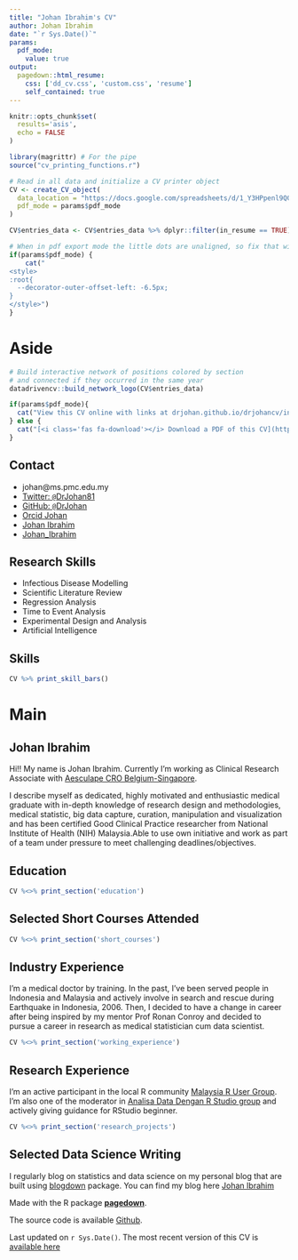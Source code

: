 ---
title: "Johan Ibrahim's CV"
author: Johan Ibrahim
date: "`r Sys.Date()`"
params:
  pdf_mode:
    value: true
output:
  pagedown::html_resume:
    css: ['dd_cv.css', 'custom.css', 'resume']
    self_contained: true
---
<!-- inicio academic icons -->
<link rel="stylesheet" href="https://cdn.jsdelivr.net/gh/jpswalsh/academicons@1/css/academicons.min.css">

<!-- final academic icons -->
 
<!-- start font awesome -->
<script src="https://kit.fontawesome.com/e82584e357.js" crossorigin="anonymous"></script>

 
<!-- final font awesome -->

```{r, include=FALSE}
knitr::opts_chunk$set(
  results='asis', 
  echo = FALSE
)

library(magrittr) # For the pipe
source("cv_printing_functions.r")

# Read in all data and initialize a CV printer object
CV <- create_CV_object(
  data_location = "https://docs.google.com/spreadsheets/d/1_Y3HPpenl9Q0rovGZUmto6kxSCrtv8BsTGSfdk-xdXk/edit?usp=sharing",  
  pdf_mode = params$pdf_mode
)

CV$entries_data <- CV$entries_data %>% dplyr::filter(in_resume == TRUE)

```


```{r}
# When in pdf export mode the little dots are unaligned, so fix that with some conditional CSS.
if(params$pdf_mode) {
    cat("
<style>
:root{
  --decorator-outer-offset-left: -6.5px;
}
</style>")
}
```


Aside
=================================================================================

```{r}
# Build interactive network of positions colored by section
# and connected if they occurred in the same year
datadrivencv::build_network_logo(CV$entries_data)
```


```{r}
if(params$pdf_mode){
  cat("View this CV online with links at drjohan.github.io/drjohancv/index.html")
} else {
  cat("[<i class='fas fa-download'></i> Download a PDF of this CV](https://github.com/DrJohan/drjohancv/drjohan_cv.pdf).")
}
```

Contact {#contact}
--------------------------------------------------------------------------------
- <i class="fa fa-envelope"></i> johan@ms.pmc.edu.my
- <i class="fa fa-twitter"></i> [Twitter: `@`DrJohan81](https://twitter.com/BeaMilz)
- <i class="fa fa-github"></i> [GitHub: `@`DrJohan](https://github.com/drjohan)
- <i class="fab fa-orcid"></i> <a href='https://orcid.org/0000-0002-1437-5183'> Orcid Johan </a>  
- <i class="fa fa-home"></i> [Johan Ibrahim](https://drjohan.rbind.io)
- <i class="fab fa-linkedin-in"></i>  [Johan_Ibrahim](http://linkedin.com/in/johan_ibrahim)

Research Skills {#skills}
---------------------------------------------------------------------------------

- Infectious Disease Modelling
- Scientific Literature Review
- Regression Analysis
- Time to Event Analysis
- Experimental Design and Analysis
- Artificial Intelligence

Skills {#skills}
--------------------------------------------------------------------------------

```{r}
CV %>% print_skill_bars()
```


Main
================================================================================

Johan Ibrahim {#title}
--------------------------------------------------------------------------------

Hi!! My name is Johan Ibrahim. Currently I'm working as Clinical Research Associate with [Aesculape CRO Belgium-Singapore](https://www.aesculape.com). 


I describe myself as dedicated, highly motivated and enthusiastic medical graduate with in-depth knowledge of research design and methodologies, medical statistic, big data capture, curation, manipulation and visualization and has been certified Good Clinical Practice researcher from National Institute of Health (NIH) Malaysia.Able to use own initiative and work as part of a team under pressure to meet challenging deadlines/objectives. 


Education {data-icon=graduation-cap data-concise=true}
--------------------------------------------------------------------------------

```{r}
CV %<>% print_section('education')
```


Selected Short Courses Attended {data-icon=book} 
--------------------------------------------------------------------------------

```{r}
CV %<>% print_section('short_courses')
```


Industry Experience {data-icon=suitcase}
--------------------------------------------------------------------------------
::: aside

I'm a medical doctor by training. In the past, I've been served people in Indonesia and Malaysia and actively involve in search and rescue during Earthquake in Indonesia, 2006. Then, I decided to have a change in career after being inspired by my mentor Prof Ronan Conroy and decided to pursue a career in research as medical statistician cum data scientist. 



:::

```{r}
CV %<>% print_section('working_experience')
```

Research Experience {data-icon=laptop}
--------------------------------------------------------------------------------
::: aside

I'm an active participant in the local R community [Malaysia R User Group](https://www.meetup.com/MY-RUserGroup/). I'm also one of the moderator in [Analisa Data Dengan R Studio group](https://www.facebook.com/groups/R4data) and actively giving guidance for RStudio beginner.



:::





```{r}
CV %<>% print_section('research_projects')
```



Selected Data Science Writing {data-icon=chart-line}
--------------------------------------------------------------------------------

::: aside
I regularly blog on statistics and data science on my personal blog that are built using [blogdown](https://github.com/rstudio/blogdown) package. You can find my blog here [Johan Ibrahim](drjohan.rbind.io)









Made with the R package [**pagedown**](https://github.com/rstudio/pagedown). 

The source code is available <i class="fa fa-github"></i> [Github](https://github.com/DrJohan/drjohancv).

Last updated on `r Sys.Date()`. The most recent version of this CV is [available here](drjohan.github.io/drjohancv/index.html)



:::








